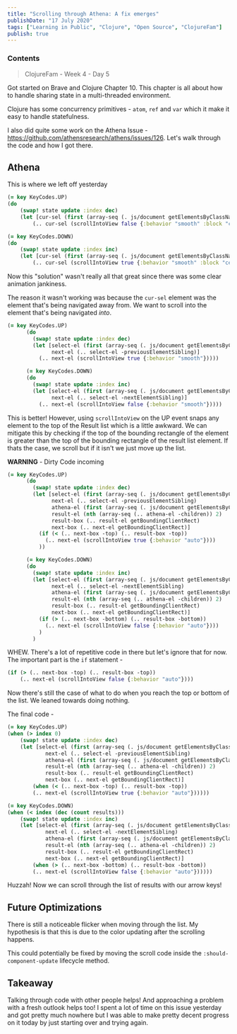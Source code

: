 ```yaml
---
title: "Scrolling through Athena: A fix emerges"
publishDate: "17 July 2020"
tags: ["Learning in Public", "Clojure", "Open Source", "ClojureFam"]
publish: true
---
```


### Contents

> ClojureFam - Week 4 - Day 5

Got started on Brave and Clojure Chapter 10. This chapter is all about how to handle sharing state in a multi-threaded environment.

Clojure has some concurrency primitives - `atom`, `ref` and `var` which it make it easy to handle statefulness.

I also did quite some work on the Athena Issue - https://github.com/athensresearch/athens/issues/126. Let's walk through the code and how I got there.

## Athena

This is where we left off yesterday

```clojure
(= key KeyCodes.UP)
(do
    (swap! state update :index dec)
    (let [cur-sel (first (array-seq (. js/document getElementsByClassName "selected")))]
        (.. cur-sel (scrollIntoView false {:behavior "smooth" :block "center"}))))

(= key KeyCodes.DOWN)
(do
    (swap! state update :index inc)
    (let [cur-sel (first (array-seq (. js/document getElementsByClassName "selected")))]
        (.. cur-sel (scrollIntoView true {:behavior "smooth" :block "center"}))))
```

Now this "solution" wasn't really all that great since there was some clear animation jankiness.

The reason it wasn't working was because the `cur-sel` element was the element that's being navigated away from. We want to scroll into the element that's being navigated _into_.

```clojure
(= key KeyCodes.UP)
      (do
        (swap! state update :index dec)
        (let [select-el (first (array-seq (. js/document getElementsByClassName "selected")))
              next-el (.. select-el -previousElementSibling)]
          (.. next-el (scrollIntoView true {:behavior "smooth"}))))

      (= key KeyCodes.DOWN)
      (do
        (swap! state update :index inc)
        (let [select-el (first (array-seq (. js/document getElementsByClassName "selected")))
              next-el (.. select-el -nextElementSibling)]
          (.. next-el (scrollIntoView false {:behavior "smooth"}))))
```

This is better! However, using `scrollIntoView` on the UP event snaps any element to the top of the Result list which is a little awkward. We can mitigate this by checking if the top of the bounding rectangle of the element is greater than the top of the bounding rectangle of the result list element. If thats the case, we scroll but if it isn't we just move up the list.

**WARNING** - Dirty Code incoming

```clojure
(= key KeyCodes.UP)
      (do
        (swap! state update :index dec)
        (let [select-el (first (array-seq (. js/document getElementsByClassName "selected")))
              next-el (.. select-el -previousElementSibling)
              athena-el (first (array-seq (. js/document getElementsByClassName "athena")))
              result-el (nth (array-seq (.. athena-el -children)) 2)
              result-box (.. result-el getBoundingClientRect)
              next-box (.. next-el getBoundingClientRect)]
          (if (< (.. next-box -top) (.. result-box -top))
            (.. next-el (scrollIntoView true {:behavior "auto"})))
          ))

      (= key KeyCodes.DOWN)
      (do
        (swap! state update :index inc)
        (let [select-el (first (array-seq (. js/document getElementsByClassName "selected")))
              next-el (.. select-el -nextElementSibling)
              athena-el (first (array-seq (. js/document getElementsByClassName "athena")))
              result-el (nth (array-seq (.. athena-el -children)) 2)
              result-box (.. result-el getBoundingClientRect)
              next-box (.. next-el getBoundingClientRect)]
          (if (> (.. next-box -bottom) (.. result-box -bottom))
            (.. next-el (scrollIntoView false {:behavior "auto"})))
          )
        )
```

WHEW. There's a lot of repetitive code in there but let's ignore that for now. The important part is the `if` statement -

```clojure
(if (> (.. next-box -top) (.. result-box -top))
    (.. next-el (scrollIntoView false {:behavior "auto"})))
```

Now there's still the case of what to do when you reach the top or bottom of the list. We leaned towards doing nothing.

The final code -

```clojure
(= key KeyCodes.UP)
(when (> index 0)
    (swap! state update :index dec)
    (let [select-el (first (array-seq (. js/document getElementsByClassName "selected")))
            next-el (.. select-el -previousElementSibling)
            athena-el (first (array-seq (. js/document getElementsByClassName "athena")))
            result-el (nth (array-seq (.. athena-el -children)) 2)
            result-box (.. result-el getBoundingClientRect)
            next-box (.. next-el getBoundingClientRect)]
        (when (< (.. next-box -top) (.. result-box -top))
        (.. next-el (scrollIntoView true {:behavior "auto"})))))

(= key KeyCodes.DOWN)
(when (< index (dec (count results)))
    (swap! state update :index inc)
    (let [select-el (first (array-seq (. js/document getElementsByClassName "selected")))
            next-el (.. select-el -nextElementSibling)
            athena-el (first (array-seq (. js/document getElementsByClassName "athena")))
            result-el (nth (array-seq (.. athena-el -children)) 2)
            result-box (.. result-el getBoundingClientRect)
            next-box (.. next-el getBoundingClientRect)]
        (when (> (.. next-box -bottom) (.. result-box -bottom))
        (.. next-el (scrollIntoView false {:behavior "auto"})))))
```

Huzzah! Now we can scroll through the list of results with our arrow keys!

## Future Optimizations

There is still a noticeable flicker when moving through the list. My hypothesis is that this is due to the color updating after the scrolling happens.

This could potentially be fixed by moving the scroll code inside the `:should-component-update` lifecycle method.

## Takeaway

Talking through code with other people helps! And approaching a problem with a fresh outlook helps too! I spent a lot of time on this issue yesterday and got pretty much nowhere but I was able to make pretty decent progress on it today by just starting over and trying again.
